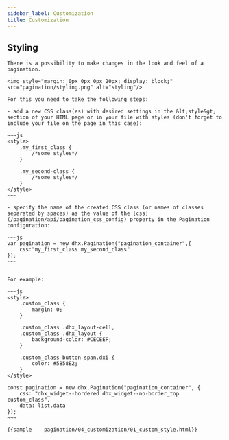 ```yaml
---
sidebar_label: Customization
title: Customization
---          
```


Styling
----------------
```todo
There is a possibility to make changes in the look and feel of a pagination. 

<img style="margin: 0px 0px 0px 20px; display: block;" src="pagination/styling.png" alt="styling"/>

For this you need to take the following steps:

- add a new CSS class(es) with desired settings in the &lt;style&gt; section of your HTML page or in your file with styles (don't forget to include your file on the page in this case):

~~~js
<style>
	.my_first_class {
		/*some styles*/
	}
    
    .my_second-class {
		/*some styles*/
	}
</style>
~~~

- specify the name of the created CSS class (or names of classes separated by spaces) as the value of the [css](/pagination/api/pagination_css_config) property in the Pagination configuration:

~~~js
var pagination = new dhx.Pagination("pagination_container",{
	css:"my_first_class my_second_class"    
});
~~~


For example:

~~~js
<style>
	.custom_class {
		margin: 0;
	}

	.custom_class .dhx_layout-cell,
	.custom_class .dhx_layout {
		background-color: #CECEEF;
	}

	.custom_class button span.dxi {
		color: #5858E2;
	}
</style>

const pagination = new dhx.Pagination("pagination_container", {
    css: "dhx_widget--bordered dhx_widget--no-border_top custom_class",
    data: list.data
});
~~~

{{sample    pagination/04_customization/01_custom_style.html}}
```